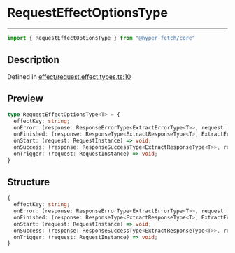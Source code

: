 

# RequestEffectOptionsType

<div class="api-docs__separator" data-reactroot="">

---

</div><div class="api-docs__import" data-reactroot="">

```ts
import { RequestEffectOptionsType } from "@hyper-fetch/core"
```

</div><div class="api-docs__section">

## Description

</div><div class="api-docs__description"><span class="api-docs__do-not-parse">



</span></div><p class="api-docs__definition">

Defined in [effect/request.effect.types.ts:10](https://github.com/BetterTyped/hyper-fetch/blob/3f01c37e/packages/core/src/effect/request.effect.types.ts#L10)

</p><div class="api-docs__section">

## Preview

</div><div class="api-docs__preview type">

```ts
type RequestEffectOptionsType<T> = {
  effectKey: string; 
  onError: (response: ResponseErrorType<ExtractErrorType<T>>, request: RequestInstance) => void; 
  onFinished: (response: ResponseType<ExtractResponseType<T>, ExtractErrorType<T>>, request: RequestInstance) => void; 
  onStart: (request: RequestInstance) => void; 
  onSuccess: (response: ResponseSuccessType<ExtractResponseType<T>>, request: RequestInstance) => void; 
  onTrigger: (request: RequestInstance) => void; 
}
```

</div><div class="api-docs__section">

## Structure

</div><div class="api-docs__returns">

```ts
{
  effectKey: string;
  onError: (response: ResponseErrorType<ExtractErrorType<T>>, request: RequestInstance) => void;
  onFinished: (response: ResponseType<ExtractResponseType<T>, ExtractErrorType<T>>, request: RequestInstance) => void;
  onStart: (request: RequestInstance) => void;
  onSuccess: (response: ResponseSuccessType<ExtractResponseType<T>>, request: RequestInstance) => void;
  onTrigger: (request: RequestInstance) => void;
}
```

</div>
